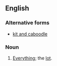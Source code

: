 ==English==

===Alternative forms===
* [[kit and caboodle]]

===Noun===
{{en-noun|sg=[[the]] [[kit]] [[and]] [[kaboodle]]|-}}

# {{idiomatic}} {{US|Canada}} [[everything|Everything]]; the [[lot]].